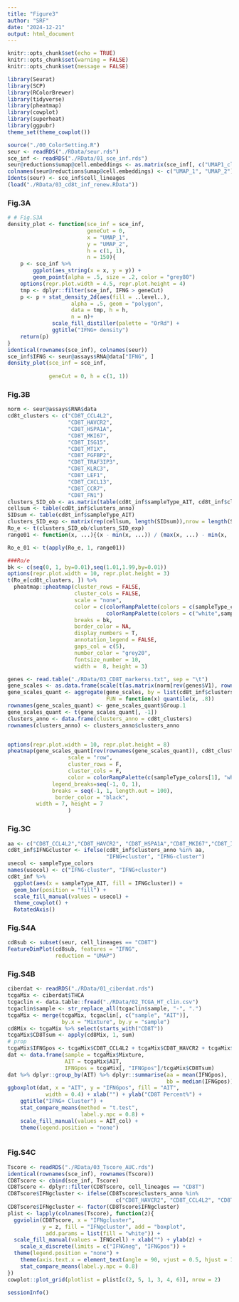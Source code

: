 ---
title: "Figure3"
author: "SRF"
date: "2024-12-21"
output: html_document
---

```{r setup, include=FALSE}
knitr::opts_chunk$set(echo = TRUE)
knitr::opts_chunk$set(warning = FALSE)
knitr::opts_chunk$set(message = FALSE)
```


```{r}
library(Seurat)
library(SCP)
library(RColorBrewer)
library(tidyverse)
library(pheatmap)
library(cowplot)
library(superheat)
library(ggpubr)
theme_set(theme_cowplot())
```


```{r}
source("./00_ColorSetting.R")
seur <- readRDS("./RData/seur.rds")
sce_inf <- readRDS("./RData/01_sce_inf.rds")
seur@reductions$umap@cell.embeddings <- as.matrix(sce_inf[, c("UMAP1_cl", "UMAP2_cl")])
colnames(seur@reductions$umap@cell.embeddings) <- c("UMAP_1", "UMAP_2")
Idents(seur) <- sce_inf$cell_lineages
(load("./RData/03_cd8t_inf_renew.RData"))
```

### Fig.3A

```{r}
# # Fig.S3A
density_plot <- function(sce_inf = sce_inf,
                         geneCut = 0, 
                         x = "UMAP_1",
                         y = "UMAP_2",
                         h = c(1, 1),
                         n = 150){
    p <- sce_inf %>%
        ggplot(aes_string(x = x, y = y)) +
        geom_point(alpha = .5, size = .2, color = "grey80") 
    options(repr.plot.width = 4.5, repr.plot.height = 4)
    tmp <- dplyr::filter(sce_inf, IFNG > geneCut)
    p <- p + stat_density_2d(aes(fill = ..level..), 
                    alpha = .5, geom = "polygon", 
                    data = tmp, h = h,
                    n = n)+
              scale_fill_distiller(palette = "OrRd") +
              ggtitle("IFNG+ density")
    return(p)
}
identical(rownames(sce_inf), colnames(seur))
sce_inf$IFNG <- seur@assays$RNA@data["IFNG", ]
density_plot(sce_inf = sce_inf,
             
             geneCut = 0, h = c(1, 1))

```

### Fig.3B

```{r}
norm <- seur@assays$RNA$data
cd8t_clusters <- c("CD8T_CCL4L2",
                   "CD8T_HAVCR2",
                   "CD8T_HSPA1A",
                   "CD8T_MKI67",
                   "CD8T_ISG15",
                   "CD8T_MT1X",
                   "CD8T_FGFBP2",
                   "CD8T_TRAF3IP3",
                   "CD8T_KLRC3",
                   "CD8T_LEF1",
                   "CD8T_CXCL13",
                   "CD8T_CCR7", 
                   "CD8T_FN1")
clusters_SID_ob <- as.matrix(table(cd8t_inf$sampleType_AIT, cd8t_inf$clusters_anno))
cellsum <- table(cd8t_inf$clusters_anno)
SIDsum <- table(cd8t_inf$sampleType_AIT)
clusters_SID_exp <- matrix(rep(cellsum, length(SIDsum)),nrow = length(SIDsum), byrow = TRUE)*matrix(rep(SIDsum, length(cellsum)),nrow = length(SIDsum), byrow = FALSE)/nrow(cd8t_inf)
Ro_e <- t(clusters_SID_ob/clusters_SID_exp)
range01 <- function(x, ...){(x - min(x, ...)) / (max(x, ...) - min(x, ...))}

Ro_e_01 <- t(apply(Ro_e, 1, range01))

###Ro/e
bk <- c(seq(0, 1, by=0.01),seq(1.01,1.99,by=0.01))
options(repr.plot.width = 10, repr.plot.height = 3)
t(Ro_e[cd8t_clusters, ]) %>%
  pheatmap::pheatmap(cluster_rows = FALSE,
                     cluster_cols = FALSE,
                     scale = "none",
                     color = c(colorRampPalette(colors = c(sampleType_colors[1],"white"))(length(bk)/2),
                               colorRampPalette(colors = c("white",sampleType_colors[2]))(length(bk)/2)),                     
                     breaks = bk,
                     border_color = NA, 
                     display_numbers = T,
                     annotation_legend = FALSE,
                     gaps_col = c(5),
                     number_color = "grey20", 
                     fontsize_number = 10,
                     width =  8, height = 3)

genes <- read.table("./RData/03_CD8T_markerss.txt", sep = "\t")
gene_scales <- as.data.frame(scale(t(as.matrix(norm[rev(genes$V1), rownames(cd8t_inf)]))))
gene_scales_quant <- aggregate(gene_scales, by = list(cd8t_inf$clusters_anno), 
                               FUN = function(x) quantile(x, .8))
rownames(gene_scales_quant) <- gene_scales_quant$Group.1
gene_scales_quant <- t(gene_scales_quant[, -1])
clusters_anno <- data.frame(clusters_anno = cd8t_clusters)
rownames(clusters_anno) <- clusters_anno$clusters_anno


options(repr.plot.width = 10, repr.plot.height = 8)
pheatmap(gene_scales_quant[rev(rownames(gene_scales_quant)), cd8t_clusters],
                   scale = "row",
                   cluster_rows = F, 
                   cluster_cols = F,
                   color = colorRampPalette(c(sampleType_colors[1], "white", sampleType_colors[2]))(100),
              legend_breaks=seq(-1, 0, 1),
              breaks = seq(-1, 1, length.out = 100),
               border_color = "black",
         width = 7, height = 7
                   )
```


### Fig.3C

```{r fig.width=4, fig.height=3}
aa <- c("CD8T_CCL4L2","CD8T_HAVCR2", "CD8T_HSPA1A","CD8T_MKI67","CD8T_ISG15")
cd8t_inf$IFNGcluster <- ifelse(cd8t_inf$clusters_anno %in% aa,
                               "IFNG+cluster", "IFNG-cluster")
usecol <- sampleType_colors
names(usecol) <- c("IFNG-cluster", "IFNG+cluster")
cd8t_inf %>% 
  ggplot(aes(x = sampleType_AIT, fill = IFNGcluster)) +
  geom_bar(position = "fill") +
  scale_fill_manual(values = usecol) +
  theme_cowplot() +
  RotatedAxis()
```


### Fig.S4A

```{r}
cd8sub <- subset(seur, cell_lineages == "CD8T")
FeatureDimPlot(cd8sub, features = "IFNG", 
               reduction = "UMAP")
```


### Fig.S4B

```{r}
ciberdat <- readRDS("./RData/01_ciberdat.rds")
tcgaMix <- ciberdat$THCA
tcgaclin <- data.table::fread("./RData/02_TCGA_HT_clin.csv")
tcgaclin$sample <- str_replace_all(tcgaclin$sample, "-", ".")
tcgaMix <- merge(tcgaMix, tcgaclin[, c("sample", "AIT")],
                 by.x = "Mixture", by.y = "sample")
cd8Mix <- tcgaMix %>% select(starts_with("CD8T"))
tcgaMix$CD8Tsum <- apply(cd8Mix, 1, sum)
# prop
tcgaMix$IFNGpos <- tcgaMix$CD8T_CCL4L2 + tcgaMix$CD8T_HAVCR2 + tcgaMix$CD8T_ISG15
dat <- data.frame(sample = tcgaMix$Mixture,
                  AIT = tcgaMix$AIT,
                  IFNGpos = tcgaMix[, "IFNGpos"]/tcgaMix$CD8Tsum)
dat %>% dplyr::group_by(AIT) %>% dplyr::summarise(aa = mean(IFNGpos),
                                                  bb = median(IFNGpos))
ggboxplot(dat, x = "AIT", y = "IFNGpos", fill = "AIT",
            width = 0.4) + xlab("") + ylab("CD8T Percent%") +
    ggtitle("IFNG+ Cluster") +
    stat_compare_means(method = "t.test",
                       label.y.npc = 0.8) +
    scale_fill_manual(values = AIT_col) + 
    theme(legend.position = "none")
 
```

### Fig.S4C

```{r}
Tscore <- readRDS("./RData/03_Tscore_AUC.rds")
identical(rownames(sce_inf), rownames(Tscore))
CD8Tscore <- cbind(sce_inf, Tscore)
CD8Tscore <- dplyr::filter(CD8Tscore, cell_lineages == "CD8T") 
CD8Tscore$IFNgcluster <- ifelse(CD8Tscore$clusters_anno %in% 
                                  c("CD8T_HAVCR2", "CD8T_CCL4L2", "CD8T_HSPA1A", "CD8T_ISG15", "CD8T_MKI67"), "IFNGpos", "IFNGneg")
CD8Tscore$IFNgcluster <- factor(CD8Tscore$IFNgcluster)
plist <- lapply(colnames(Tscore), function(z){
  ggviolin(CD8Tscore, x = "IFNgcluster",
           y = z, fill = "IFNgcluster", add = "boxplot",
            add.params = list(fill = "white")) + 
  scale_fill_manual(values = IFNGcell) + xlab("") + ylab(z) +
    scale_x_discrete(limits = c("IFNGneg", "IFNGpos")) +
  theme(legend.position = "none") + 
    theme(axis.text.x = element_text(angle = 90, vjust = 0.5, hjust = 1)) +
    stat_compare_means(label.y.npc = 0.8)
})
cowplot::plot_grid(plotlist = plist[c(2, 5, 1, 3, 4, 6)], nrow = 2)
```


```{r}
sessionInfo()
```

